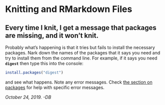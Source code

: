 # Knitting and RMarkdown Files

## Every time I knit, I get a message that packages are missing, and it won't knit.

Probably what's happening is that it tries but fails to install the necessary packages. Nark down the names of the packages that it says you need and try to install them from the command line. For example, if it says you need **`digest`** then type this into the console:

```r
install.packages("digest")
```

and see what happens. Note any error messages. Check [the section on packages](add-on-packages.html) for help with specific error messages.

*October 24, 2019. -DB*